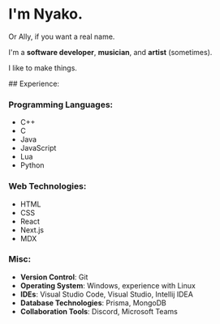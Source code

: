 
# I'm Nyako.

Or Ally, if you want a real name.

I'm a **software developer**, **musician**, and **artist** (sometimes).

I like to make things.

<div className={styles.experience}>
## Experience:

### Programming Languages:
- C++
- C
- Java
- JavaScript
- Lua
- Python

### Web Technologies:

- HTML
- CSS
- React
- Next.js
- MDX

### Misc:

- **Version Control**: Git
- **Operating System**: Windows, experience with Linux
- **IDEs**: Visual Studio Code, Visual Studio, Intellij IDEA
- **Database Technologies**: Prisma, MongoDB
- **Collaboration Tools**: Discord, Microsoft Teams

</div>